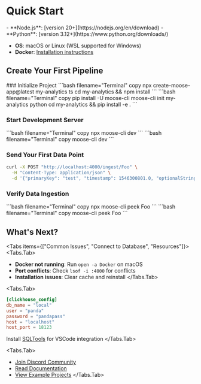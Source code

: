 
# Quick Start
<LanguageSwitcher />

<CTACards>
  <CTACard
    title="Start From An Existing Template"
    description="Choose from a variety of templates to get started quickly"
    ctaLink="/templates"
    ctaLabel="View Templates →"
    Icon={Square}
  />
</CTACards>


<MuxVideo 
  playbackId="ZB502hG1rKXg9fKR1muI4ABu4vjH83aIFNtts2ONb9Cw"
  title="Moose Quickstart Video"
  width="50%"
  height="50%"
  poster="https://image.mux.com/ZB502hG1rKXg9fKR1muI4ABu4vjH83aIFNtts2ONb9Cw/thumbnail.png?width=214&height=121&time=0"
/>

<Callout type="info" title="Prerequisites">

<TypeScript>
- **Node.js**: [version 20+](https://nodejs.org/en/download)
</TypeScript>

<Python>
- **Python**: [version 3.12+](https://www.python.org/downloads/)
</Python>

- **OS**: macOS or Linux (WSL supported for Windows)
- **Docker**: [Installation instructions](https://docs.docker.com/get-started/get-docker/)
</Callout>

## Create Your First Pipeline

<Steps>
### Initialize Project

<TypeScript>
```bash filename="Terminal" copy
npx create-moose-app@latest my-analytics ts
cd my-analytics && npm install
```
</TypeScript>

<Python>
```bash filename="Terminal" copy
pip install -U moose-cli
moose-cli init my-analytics python
cd my-analytics && pip install -e .
```
</Python>

### Start Development Server

<TypeScript>
```bash filename="Terminal" copy
npx moose-cli dev
```
</TypeScript>

<Python>
```bash filename="Terminal" copy
moose-cli dev
```
</Python>

### Send Your First Data Point

```bash filename="Terminal" copy
curl -X POST "http://localhost:4000/ingest/Foo" \
  -H "Content-Type: application/json" \
  -d '{"primaryKey": "test", "timestamp": 1546300801.0, "optionalString": "hello world"}'
```

### Verify Data Ingestion

<TypeScript>
```bash filename="Terminal" copy
npx moose-cli peek Foo
```
</TypeScript>

<Python>
```bash filename="Terminal" copy
moose-cli peek Foo
```
</Python>

</Steps>

## What's Next?

<CTACards columns={3}>
<CTACard
  title="Working with Database Tables"
  description="Learn how to work with database tables in Moose" 
  ctaLink="/moose/developing/olap-table"
  ctaLabel="Learn More" 
  Icon={Square}
/>
<CTACard
  title="Transform Data in Streams"
  description="Process your data on the fly with streaming transformations" 
  ctaLink="/moose/developing/streams"
  ctaLabel="Learn More" 
  Icon={Workflow}
/>
<CTACard 
  title="Building Analytics APIs"
  description="Serve data from your OLAP database to client applications" 
  ctaLink="/moose/developing/consumption-apis"
  ctaLabel="Learn More" 
  Icon={RectangleEllipsis}
/>
</CTACards>

<ToggleBlock openText="Need Help?" closeText="Hide Help">

<Tabs items={["Common Issues", "Connect to Database", "Resources"]}>
<Tabs.Tab>
- **Docker not running**: Run `open -a Docker` on macOS
- **Port conflicts**: Check `lsof -i :4000` for conflicts
- **Installation issues**: Clear cache and reinstall
</Tabs.Tab>

<Tabs.Tab>
```toml filename="moose.config.toml"
[clickhouse_config]
db_name = "local"
user = "panda"
password = "pandapass"
host = "localhost"
host_port = 18123
```

Install [SQLTools](https://marketplace.visualstudio.com/items?itemName=mtxr.sqltools) for VSCode integration
</Tabs.Tab>

<Tabs.Tab>
- [Join Discord Community](https://discord.gg/moose)
- [Read Documentation](/moose/docs)
- [View Example Projects](/moose/examples)
</Tabs.Tab>
</Tabs>

</ToggleBlock>